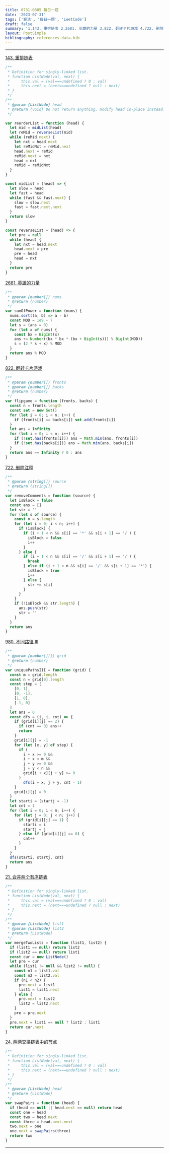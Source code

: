 ```yaml
---
title: 0731-0805 每日一题
date: '2023-07-31'
tags: ['算法', '每日一题', 'LeetCode']
draft: false
summary: '1.143. 重排链表 2.2681. 英雄的力量 3.822. 翻转卡片游戏 4.722. 删除注释 5.980. 不同路径 III 6.21. 合并两个有序链表 7.24. 两两交换链表中的节点'
layout: PostSimple
bibliography: references-data.bib
---
```


---

[143. 重排链表](https://leetcode.cn/problems/reorder-list/)

```js
/**
 * Definition for singly-linked list.
 * function ListNode(val, next) {
 *     this.val = (val===undefined ? 0 : val)
 *     this.next = (next===undefined ? null : next)
 * }
 */
/**
 * @param {ListNode} head
 * @return {void} Do not return anything, modify head in-place instead.
 */

var reorderList = function (head) {
  let mid = midList(head)
  let reMid = reverseList(mid)
  while (reMid.next) {
    let nxt = head.next
    let reMidNxt = reMid.next
    head.next = reMid
    reMid.next = nxt
    head = nxt
    reMid = reMidNxt
  }
}

const midList = (head) => {
  let slow = head
  let fast = head
  while (fast && fast.next) {
    slow = slow.next
    fast = fast.next.next
  }
  return slow
}

const reverseList = (head) => {
  let pre = null
  while (head) {
    let nxt = head.next
    head.next = pre
    pre = head
    head = nxt
  }
  return pre
}
```

[2681. 英雄的力量](https://leetcode.cn/problems/power-of-heroes/)

```js
/**
 * @param {number[]} nums
 * @return {number}
 */
var sumOfPower = function (nums) {
  nums.sort((a, b) => a - b)
  const MOD = 1e9 + 7
  let s = (ans = 0)
  for (let x of nums) {
    const bx = BigInt(x)
    ans += Number((bx * bx * (bx + BigInt(s))) % BigInt(MOD))
    s = (2 * s + x) % MOD
  }
  return ans % MOD
}
```

[822. 翻转卡片游戏](https://leetcode.cn/problems/card-flipping-game/)

```js
/**
 * @param {number[]} fronts
 * @param {number[]} backs
 * @return {number}
 */
var flipgame = function (fronts, backs) {
  const n = fronts.length
  const set = new Set()
  for (let i = 0; i < n; i++) {
    if (fronts[i] == backs[i]) set.add(fronts[i])
  }
  let ans = Infinity
  for (let i = 0; i < n; i++) {
    if (!set.has(fronts[i])) ans = Math.min(ans, fronts[i])
    if (!set.has(backs[i])) ans = Math.min(ans, backs[i])
  }
  return ans == Infinity ? 0 : ans
}
```

[722. 删除注释](https://leetcode.cn/problems/remove-comments/)

```js
/**
 * @param {string[]} source
 * @return {string[]}
 */
var removeComments = function (source) {
  let isBlock = false
  const ans = []
  let str = ''
  for (let s of source) {
    const n = s.length
    for (let i = 0; i < n; i++) {
      if (isBlock) {
        if (i + 1 < n && s[i] == '*' && s[i + 1] == '/') {
          isBlock = false
          i++
        }
      } else {
        if (i + 1 < n && s[i] == '/' && s[i + 1] == '/') {
          break
        } else if (i + 1 < n && s[i] == '/' && s[i + 1] == '*') {
          isBlock = true
          i++
        } else {
          str += s[i]
        }
      }
    }
    if (!isBlock && str.length) {
      ans.push(str)
      str = ''
    }
  }
  return ans
}
```

[980. 不同路径 III](https://leetcode.cn/problems/unique-paths-iii/)

```js
/**
 * @param {number[][]} grid
 * @return {number}
 */
var uniquePathsIII = function (grid) {
  const m = grid.length
  const n = grid[0].length
  const step = [
    [0, 1],
    [0, -1],
    [1, 0],
    [-1, 0]
  ]
  let ans = 0
  const dfs = (i, j, cnt) => {
    if (grid[i][j] == 2) {
      if (cnt == 0) ans++
      return
    }
    grid[i][j] = -1
    for (let [x, y] of step) {
      if (
        i + x >= 0 &&
        i + x < m &&
        j + y >= 0 &&
        j + y < n &&
        grid[i + x][j + y] >= 0
      )
        dfs(i + x, j + y, cnt - 1)
    }
    grid[i][j] = 0
  }
  let starti = (startj = -1)
  let cnt = 1
  for (let i = 0; i < m; i++) {
    for (let j = 0; j < n; j++) {
      if (grid[i][j] == 1) {
        starti = i
        startj = j
      } else if (grid[i][j] == 0) {
        cnt++
      }
    }
  }
  dfs(starti, startj, cnt)
  return ans
}
```

[21. 合并两个有序链表](https://leetcode.cn/problems/merge-two-sorted-lists/)

```js
/**
 * Definition for singly-linked list.
 * function ListNode(val, next) {
 *     this.val = (val===undefined ? 0 : val)
 *     this.next = (next===undefined ? null : next)
 * }
 */
/**
 * @param {ListNode} list1
 * @param {ListNode} list2
 * @return {ListNode}
 */
var mergeTwoLists = function (list1, list2) {
  if (list1 == null) return list2
  if (list2 == null) return list1
  const cur = new ListNode()
  let pre = cur
  while (list1 != null && list2 != null) {
    const n1 = list1.val
    const n2 = list2.val
    if (n1 < n2) {
      pre.next = list1
      list1 = list1.next
    } else {
      pre.next = list2
      list2 = list2.next
    }
    pre = pre.next
  }
  pre.next = list1 == null ? list2 : list1
  return cur.next
}
```

[24. 两两交换链表中的节点](https://leetcode.cn/problems/swap-nodes-in-pairs/)

```js
/**
 * Definition for singly-linked list.
 * function ListNode(val, next) {
 *     this.val = (val===undefined ? 0 : val)
 *     this.next = (next===undefined ? null : next)
 * }
 */
/**
 * @param {ListNode} head
 * @return {ListNode}
 */
var swapPairs = function (head) {
  if (head == null || head.next == null) return head
  const one = head
  const two = head.next
  const three = head.next.next
  two.next = one
  one.next = swapPairs(three)
  return two
}
```

---
